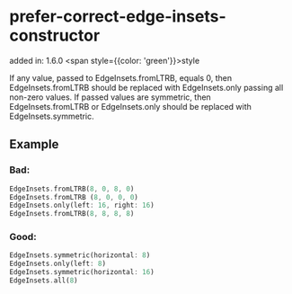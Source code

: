 # prefer-correct-edge-insets-constructor
added in: 1.6.0 <span style={{color: 'green'}}>style</span>

If any value, passed to EdgeInsets.fromLTRB, equals 0, then EdgeInsets.fromLTRB should be replaced with EdgeInsets.only passing all non-zero values. If passed values are symmetric, then EdgeInsets.fromLTRB or EdgeInsets.only should be replaced with EdgeInsets.symmetric.

## Example
### Bad:
```dart
EdgeInsets.fromLTRB(8, 0, 8, 0)
EdgeInsets.fromLTRB (8, 0, 0, 0)
EdgeInsets.only(left: 16, right: 16)
EdgeInsets.fromLTRB(8, 8, 8, 8)
```
### Good:
```dart
EdgeInsets.symmetric(horizontal: 8)
EdgeInsets.only(left: 8)
EdgeInsets.symmetric(horizontal: 16)
EdgeInsets.all(8)
```
